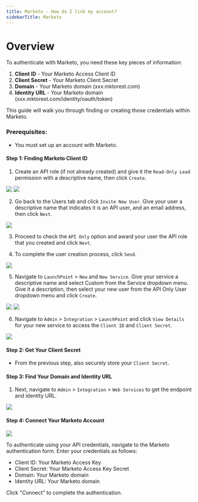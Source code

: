 ```yaml
---
title: Marketo - How do I link my account?
sidebarTitle: Marketo
---
```



# Overview

To authenticate with Marketo, you need these key pieces of information:
1. **Client ID** - Your Marketo Access Client ID
2. **Client Secret** - Your Marketo Client Secret
3. **Domain** - Your Marketo domain (xxx.mktorest.com)
4. **Identity URL** - Your Marketo domain (xxx.mktorest.com/identity/oauth/token)

This guide will walk you through finding or creating those credentials within Marketo.

### Prerequisites:

- You must set up an account with Marketo.

#### Step 1: Finding Marketo Client ID
1. Create an API role (if not already created) and give it the `Read-Only Lead` permission with a descriptive name, then click `Create`.

<img src="/integrations/all/marketo/marketo_a.webp" />
<img src="/integrations/all/marketo/marketo_b.webp" />

2. Go back to the Users tab and click `Invite New User`. Give your user a descriptive name that indicates it is an API user, and an email address, then click `Next`.

<img src="/integrations/all/marketo/marketo_c.webp" />

3. Proceed to check the `API Only` option and award your user the API role that you created and click `Next`.

4. To complete the user creation process, click `Send`.

<img src="/integrations/all/marketo/marketo_d.webp" />

5. Navigate to `LaunchPoint` > `New` and `New Service`. Give your service a descriptive name and select Custom from the Service dropdown menu. Give it a description, then select your new user from the API Only User dropdown menu and click `Create`.

<img src="/integrations/all/marketo/marketo_1.webp" />
<img src="/integrations/all/marketo/marketo_2.webp" />

6. Navigate to `Admin` > `Integration` > `LaunchPoint` and click `View Details` for your new service to access the `Client ID` and `Client Secret`.

<img src="/integrations/all/marketo/marketo_3.webp" />

#### Step 2: Get Your Client Secret
- From the previous step, also securely store your `Client Secret`.


#### Step 3: Find Your Domain and Identity URL

1. Next, navigate to `Admin` > `Integration` > `Web Services` to get the endpoint and identity URL.

<img src="/integrations/all/marketo/marketo_f.webp" />


#### Step 4: Connect Your Marketo Account

<img src="/integrations/all/marketo/nango_connect_ui.png" />

To authenticate using your API credentials, navigate to the Marketo authentication form. Enter your credentials as follows:
- Client ID: Your Marketo Access Key
- Client Secret: Your Marketo Access Key Secret
- Domain: Your Marketo domain
- Identity URL: Your Marketo domain

Click "Connect" to complete the authentication.
